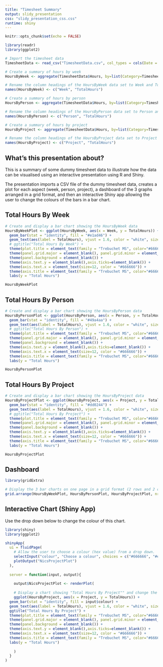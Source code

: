 ```yaml
---
title: "Timesheet Summary"
output: slidy_presentation
css: "slidy_presentation_css.css"
runtime: shiny
---
```


```r
knitr::opts_chunk$set(echo = FALSE)
```

``` r

library(readr)
library(ggplot2)

# Import the timesheet data
TimesheetData <- read_csv("TimesheetData.csv", col_types = cols(Date = col_date(format = "%d/%m/%Y"), Month = col_integer(), Week = col_integer(), Year = col_integer()))

# Create a summary of hours by week
HoursByWeek <- aggregate(TimesheetData$Hours, by=list(Category=TimesheetData$Week), FUN=sum)

# Rename the column headings of the HoursByWeek data set to Week and TotalHours
names(HoursByWeek) <- c("Week", "TotalHours")

# Create a summary of hours by person
HoursByPerson <- aggregate(TimesheetData$Hours, by=list(Category=TimesheetData$Person), FUN=sum)

# Rename the column headings of the HoursByPerson data set to Person and TotalHours
names(HoursByPerson) <- c("Person", "TotalHours")

# Create a summary of hours by project
HoursByProject <- aggregate(TimesheetData$Hours, by=list(Category=TimesheetData$Project), FUN=sum)

# Rename the column headings of the HoursByProject data set to Project and TotalHours
names(HoursByProject) <- c("Project", "TotalHours")

```

## What's this presentation about?

This is a summary of some dummy timesheet data to illustrate how the data can be visualised using an interactive presentation using R and Shiny.

The presentation imports a CSV file of the dummy timesheet data, creates a plot for each aspect (week, person, project), a dashboard of the 3 graphs arranged in a grid format, and then an interactive Shiny app allowing the user to change the colours of the bars in a bar chart.

## Total Hours By Week

```r

# Create and display a bar chart showing the HoursByWeek data
HoursByWeekPlot <- ggplot(HoursByWeek, aes(x = Week, y = TotalHours)) +
  geom_bar(stat = "identity", fill = "#e1ad46") +
  geom_text(aes(label = TotalHours), vjust = 1.6, color = "white", size = 4.5) +
  # ggtitle("Total Hours By Week") +
  theme(plot.title = element_text(family = "Trebuchet MS", color="#666666", face="bold", size=24, hjust=0)) + 
  theme(panel.grid.major = element_blank(), panel.grid.minor = element_blank()) +
  theme(panel.background = element_blank()) +  
  theme(axis.text.y = element_blank(),axis.ticks=element_blank()) + 
  theme(axis.text.x = element_text(size=12, color = "#666666")) +
  theme(axis.title = element_text(family = "Trebuchet MS", color="#666666", face="bold", size=14)) +
  labs(y = "Total Hours")

HoursByWeekPlot

```

## Total Hours By Person

```r

# Create and display a bar chart showing the HoursByPerson data
HoursByPersonPlot <- ggplot(HoursByPerson, aes(x = Person, y = TotalHours)) +
  geom_bar(stat = "identity", fill = "#49a4aa") +
  geom_text(aes(label = TotalHours), vjust = 1.6, color = "white", size = 4.5) +
  # ggtitle("Total Hours By Person") +
  theme(plot.title = element_text(family = "Trebuchet MS", color="#666666", face="bold", size=24, hjust=0)) + 
  theme(panel.grid.major = element_blank(), panel.grid.minor = element_blank()) +
  theme(panel.background = element_blank()) +  
  theme(axis.text.y = element_blank(),axis.ticks=element_blank()) + 
  theme(axis.text.x = element_text(size=12, color = "#666666")) +
  theme(axis.title = element_text(family = "Trebuchet MS", color="#666666", face="bold", size=14)) +
  labs(y = "Total Hours")

HoursByPersonPlot

```

## Total Hours By Project

```r

# Create and display a bar chart showing the HoursByProject data
HoursByProjectPlot <- ggplot(HoursByProject, aes(x = Project, y = TotalHours)) +
  geom_bar(stat = "identity", fill = "#dd0244") +
  geom_text(aes(label = TotalHours), vjust = 1.6, color = "white", size = 4.5) +
  # ggtitle("Total Hours By Project") +
  theme(plot.title = element_text(family = "Trebuchet MS", color="#666666", face="bold", size=24, hjust=0)) + 
  theme(panel.grid.major = element_blank(), panel.grid.minor = element_blank()) +
  theme(panel.background = element_blank()) +  
  theme(axis.text.y = element_blank(),axis.ticks=element_blank()) + 
  theme(axis.text.x = element_text(size=12, color = "#666666")) +
  theme(axis.title = element_text(family = "Trebuchet MS", color="#666666", face="bold", size=14)) +
  labs(y = "Total Hours")

HoursByProjectPlot

```

## Dashboard

```r
library(gridExtra)

# Display the 3 bar charts on one page in a grid format (2 rows and 2 columns)
grid.arrange(HoursByWeekPlot, HoursByPersonPlot, HoursByProjectPlot, nrow = 2, ncol = 2)

```

## Interactive Chart (Shiny App)

Use the drop down below to change the colour of this chart.

```r
library(shiny)
library(ggplot2)

shinyApp(
  ui = fluidPage(
    # Allow the user to choose a colour (hex value) from a drop down.
    selectInput("colour", "Choose a colour", choices = c("#666666", "#e1ad46", "#dd0244")),
    plotOutput("NicsProjectPlot")
  ),
  
  server = function(input, output){
    
    output$NicsProjectPlot <- renderPlot(
    
    # Display a chart showing "Total Hours By Project"" and change the colour of the bars to be the colour chosen by the user
    ggplot(HoursByProject, aes(x = Project, y = TotalHours)) +
  geom_bar(stat = "identity", fill = input$colour) +
  geom_text(aes(label = TotalHours), vjust = 1.6, color = "white", size = 4.5) +
  ggtitle("Total Hours By Project") +
  theme(plot.title = element_text(family = "Trebuchet MS", color="#666666", face="bold", size=24, hjust=0)) + 
  theme(panel.grid.major = element_blank(), panel.grid.minor = element_blank()) +
  theme(panel.background = element_blank()) +  
  theme(axis.text.y = element_blank(),axis.ticks=element_blank()) + 
  theme(axis.text.x = element_text(size=12, color = "#666666")) +
  theme(axis.title = element_text(family = "Trebuchet MS", color="#666666", face="bold", size=14)) +
  labs(y = "Total Hours")
    
    )
  }
)
```